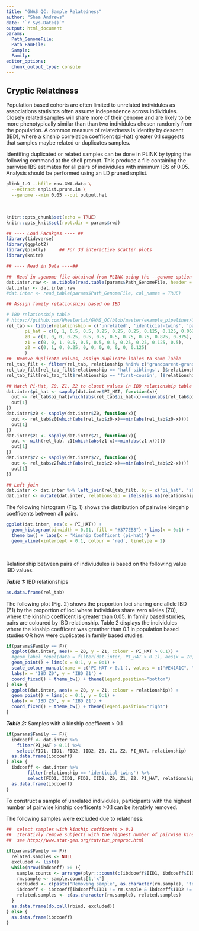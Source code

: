 ```yaml
---
title: "GWAS QC: Sample Relatedness"
author: "Shea Andrews"
date: "`r Sys.Date()`"
output: html_document
params:
  Path_GenomeFile: 
  Path_FamFile: 
  Sample: 
  Family:
editor_options: 
  chunk_output_type: console
---
```


## Cryptic Relatdness 
Population based cohorts are often limited to unrelated individules as associations statisitcs often assume independence across individules. Closely related samples will share more of their genome and are likely to be more phenotypically similar than than two individules chosen randomly from the population. A common measure of relatedness is identity by descent (IBD), where a kinship correlation coefficent (pi-hat) greater 0.1 suggests that samples maybe related or duplicates samples. 
<br> 

Identifing duplicated or related samples can be done in PLINK by typing the following command at the shell prompt. This produce a file containing the pariwise IBS estimates for all pairs of individules with minimum IBS of 0.05. Analysis should be performed using an LD pruned snplist. 
```bash
plink_1.9 --bfile raw-GWA-data \
  --extract snplist.prune.in \
  --genome --min 0.05 --out output.het
```
<br> 

```r
knitr::opts_chunk$set(echo = TRUE)
knitr::opts_knit$set(root.dir = params$rwd)

## ---- Load Pacakges ---- ##
library(tidyverse)
library(ggplot2)
library(plotly)     ## For 3d interactive scatter plots
library(knitr)
```

```r
## ---- Read in Data ----##

##  Read in .genome file obtained from PLINK using the --genome option
dat.inter.raw <- as.tibble(read.table(params$Path_GenomeFile, header = TRUE, check.names = FALSE, as.is = TRUE))
dat.inter <- dat.inter.raw
#dat.inter <- read_table(params$Path_GenomeFile, col_names = TRUE)

## Assign family relationships based on IBD

# IBD relationship table
# https://github.com/WheelerLab/GWAS_QC/blob/master/example_pipelines/QC%20Analysis%20-%20Cox%20Lab%20Projects.pdf
rel_tab <- tibble(relationship = c('unrelated', 'identicial-twins', 'parent-child', 'full-siblings', 'half-siblings', 'grandparent-grandchild', 'avuncular', 'half-avuncular', 'first-cousin', 'half-first-cousin', 'half-sibling-first-cousin'),
       pi_hat = c(0, 1, 0.5, 0.5, 0.25, 0.25, 0.25, 0.125, 0.125, 0.0625, 0.375),
       z0 = c(1, 0, 0, 0.25, 0.5, 0.5, 0.5, 0.75, 0.75, 0.875, 0.375),
       z1 = c(0, 0, 1, 0.5, 0.5, 0.5, 0.5, 0.25, 0.25, 0.125, 0.5),
       z2 = c(0, 1, 0, 0.25, 0, 0, 0, 0, 0, 0, 0.125)
       )
##  Remove duplicate values, assign duplicate lables to same lable
rel_tab_filt <- filter(rel_tab, relationship %nin% c('grandparent-grandchild', 'avuncular', 'half-avuncular'))
rel_tab_filt[rel_tab_filt$relationship == 'half-siblings', ]$relationship <- "half-siblings \n grandparent-grandchild \n avuncular"
rel_tab_filt[rel_tab_filt$relationship == 'first-cousin', ]$relationship <- "first-cousin \n half-avuncular"

## Match Pi-Hat, Z0, Z1, Z2 to closet values in IBD relationship table
dat.inter$pi_hat <- sapply(dat.inter$PI_HAT, function(x){
  out <- rel_tab$pi_hat[which(abs(rel_tab$pi_hat-x)==min(abs(rel_tab$pi_hat-x)))]
  out[1]
})
dat.inter$z0 <- sapply(dat.inter$Z0, function(x){
  out <- rel_tab$z0[which(abs(rel_tab$z0-x)==min(abs(rel_tab$z0-x)))]
  out[1]
})
dat.inter$z1 <- sapply(dat.inter$Z1, function(x){
  out <- with(rel_tab, z1[which(abs(z1-x)==min(abs(z1-x)))])
  out[1]
})
dat.inter$z2 <- sapply(dat.inter$Z2, function(x){
  out <- rel_tab$z2[which(abs(rel_tab$z2-x)==min(abs(rel_tab$z2-x)))]
  out[1]
})

## Left join 
dat.inter <- dat.inter %>% left_join(rel_tab_filt, by = c('pi_hat', 'z0', 'z1', 'z2')) 
dat.inter <- mutate(dat.inter, relationship = ifelse(is.na(relationship), 'OA', relationship))

```

The following histogram (Fig. 1) shows the distribution of pairwise kingship coefficents between all pairs. 
```r
ggplot(dat.inter, aes(x = PI_HAT)) + 
  geom_histogram(binwidth = 0.01, fill = "#377EB8") + lims(x = 0:1) +
  theme_bw() + labs(x = 'Kinship Coefficent (pi-hat)') + 
  geom_vline(xintercept = 0.1, colour = 'red', linetype = 2)

```
\

Relationship between pairs of indiviudules is based on the following value IBD values: 

***Table 1:*** IBD relationships
```r
as.data.frame(rel_tab)

```

The following plot (Fig. 2) shows the proportion loci sharing one allele IBD (Z1) by the proportion of loci where individules share zero alleles (Z0), where the kinship coefficent is greater than 0.05. In family based studies, pairs are coloured by IBD relationship. Table 2 displays the individules where the kinship coefficent was greather than 0.1 in population based studies OR how were duplicates in family based studies.  
```r

if(params$Family == F){
  ggplot(dat.inter, aes(x = Z0, y = Z1, colour = PI_HAT > 0.1)) + 
  #geom_label_repel(data = filter(dat.inter, PI_HAT > 0.1), aes(x = Z0, y = Z1, label = paste(IID1, '-', IID2))) + 
  geom_point() + lims(x = 0:1, y = 0:1) + 
  scale_colour_manual(name = c('PI HAT > 0.1'), values = c("#E41A1C", "#377EB8")) + 
  labs(x = 'IBD Z0', y = 'IBD Z1') + 
  coord_fixed() + theme_bw() + theme(legend.position="bottom")
} else {
  ggplot(dat.inter, aes(x = Z0, y = Z1, colour = relationship)) + 
  geom_point() + lims(x = 0:1, y = 0:1) + 
  labs(x = 'IBD Z0', y = 'IBD Z1') +
  coord_fixed() + theme_bw() + theme(legend.position="right") 
}


```

***Table 2:*** Samples with a kinship coefficent > 0.1
```r
if(params$Family == F){
  ibdcoeff <- dat.inter %>% 
    filter(PI_HAT > 0.1) %>% 
    select(FID1, IID1, FID2, IID2, Z0, Z1, Z2, PI_HAT, relationship)
  as.data.frame(ibdcoeff)
} else {
  ibdcoeff <- dat.inter %>% 
        filter(relationship == 'identicial-twins') %>% 
        select(FID1, IID1, FID2, IID2, Z0, Z1, Z2, PI_HAT, relationship)
  as.data.frame(ibdcoeff)
}

```

To construct a sample of unrelated individules, participants with the highest number of pairwise kinship coefficents >0.1 can be iterativly removed. 

The following samples were excluded due to relatdness:
```r
##  select samples with kinship cofficents > 0.1
##  Iterativly remove subjects with the highest number of pairwise kinship cofficents > 0.1 
##  see http://www.stat-gen.org/tut/tut_preproc.html 

if(params$Family == F){
  related.samples <- NULL
  excluded <- list()
  while(nrow(ibdcoeff) >0 ){
    sample.counts <- arrange(plyr:::count(c(ibdcoeff$IID1, ibdcoeff$IID2)), -freq)
    rm.sample <- sample.counts[1,'x']
    excluded <- c(paste("Removing sample", as.character(rm.sample), 'to closely related to', sample.counts[1, 'freq'], 'other samples.'), excluded)
    ibdcoeff <- ibdcoeff[ibdcoeff$IID1 != rm.sample & ibdcoeff$IID2 != rm.sample,]
    related.samples <- c(as.character(rm.sample), related.samples)
  }
  as.data.frame(do.call(rbind, excluded))
} else {
  as.data.frame(ibdcoeff)
}



```
<br>






